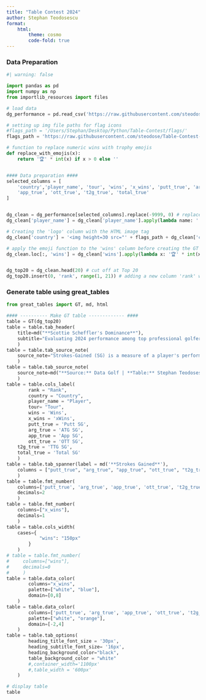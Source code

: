 ```yaml
---
title: "Table Contest 2024"
author: Stephan Teodosescu
format:
    html:
        theme: cosmo
        code-fold: true
---
```


### Data Preparation

```python
#| warning: false

import pandas as pd
import numpy as np
from importlib_resources import files

# load data
dg_performance = pd.read_csv('https://raw.githubusercontent.com/steodose/Table-Contest-2024/master/dg_performance_2024.csv')

# setting up img file paths for flag icons
#flags_path = '/Users/Stephan/Desktop/Python/Table-Contest/flags/'
flags_path = 'https://raw.githubusercontent.com/steodose/Table-Contest-2024/master/flags/'

# function to replace numeric wins with trophy emojis
def replace_with_emojis(x):
    return '🏆' * int(x) if x > 0 else ''


#### Data preparation ####
selected_columns = [
    'country','player_name', 'tour', 'wins', 'x_wins', 'putt_true', 'arg_true', 
    'app_true', 'ott_true', 't2g_true', 'total_true'
]


dg_clean = dg_performance[selected_columns].replace(-9999, 0) # replace LIV values with 0 values for formatting purposes
dg_clean['player_name'] = dg_clean['player_name'].apply(lambda name: ' '.join(name.split(', ')[::-1])) # fix player naming conventions

# Creating the 'logo' column with the HTML image tag
dg_clean['country'] = '<img height=30 src="' + flags_path + dg_clean['country'] + '.png"></img>'

# apply the emoji function to the 'wins' column before creating the GT table
dg_clean.loc[:, 'wins'] = dg_clean['wins'].apply(lambda x: '🏆' * int(x) if pd.notna(x) and x > 0 else '')


dg_top20 = dg_clean.head(20) # cut off at Top 20
dg_top20.insert(0, 'rank', range(1, 21)) # adding a new column 'rank' which is a simple index + 1 (since index starts at 0)


```


### Generate table using great_tables

```python
from great_tables import GT, md, html

#### ---------- Make GT table ------------- ####
table = GT(dg_top20)
table = table.tab_header(
    title=md("**Scottie Scheffler's Dominance**"),
    subtitle="Evaluating 2024 performance among top professional golfers using Data Golf's true strokes-gained and expected wins (xWins) metrics. Data as of June 9, 2024."
    )
table = table.tab_source_note(
    source_note="Strokes-Gained (SG) is a measure of a player's performance relative to the field average. Putt: Putting, ATG: Around the Green, App: Approach, OTT: Off-the-Tee, TTG: Tee-to-Green"
    )
table = table.tab_source_note(
    source_note=md("**Source:** Data Golf | **Table:** Stephan Teodosescu (@steodosescu)")
    )
table = table.cols_label(
        rank = "Rank",
        country = "Country",
        player_name = "Player",
        tour= "Tour",
        wins = 'Wins', 
        x_wins = 'xWins', 
        putt_true = 'Putt SG', 
        arg_true = 'ATG SG',
        app_true = 'App SG', 
        ott_true = 'OTT SG', 
    t2g_true = 'TTG SG', 
    total_true = 'Total SG'
    )
table = table.tab_spanner(label = md('**Strokes Gained**'),
    columns = ["putt_true", "arg_true", "app_true", "ott_true", "t2g_true", "total_true"]
    )
table = table.fmt_number(
    columns=['putt_true', 'arg_true', 'app_true', 'ott_true', 't2g_true', 'total_true'],
    decimals=2
    )
table = table.fmt_number(
    columns=["x_wins"],
    decimals=1
    )
table = table.cols_width(
    cases={
            "wins": "150px"
        }
    )
# table = table.fmt_number(
#     columns=["wins"],
#     decimals=0
#     )
table = table.data_color(
        columns="x_wins",
        palette=["white", "blue"],
        domain=[0,8]
    )
table = table.data_color(
        columns=['putt_true', 'arg_true', 'app_true', 'ott_true', 't2g_true', 'total_true'],
        palette=["white", "orange"],
        domain=[-2,4]
    )
table = table.tab_options(
        heading_title_font_size = '30px',
        heading_subtitle_font_size= '16px',
        heading_background_color="black",
        table_background_color = "white"
        #,container_width='1100px'
        #,table_width = '600px'
    )

# display table
table

```